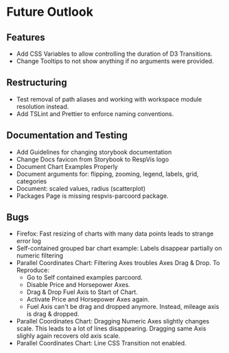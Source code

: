 
<Meta title='Future Outlook'></Meta>

# Future Outlook



## Features

- Add CSS Variables to allow controlling the duration of D3
  Transitions.
- Change Tooltips to not show anything if no arguments were
  provided.


## Restructuring

- Test removal of path aliases and working with workspace
  module resolution instead.
- Add TSLint and Prettier to enforce naming conventions.



## Documentation and Testing

- Add Guidelines for changing storybook documentation
- Change Docs favicon from Storybook to RespVis logo
- Document Chart Examples Properly
- Document arguments for: flipping, zooming, legend, labels, grid, categories
- Document: scaled values, radius (scatterplot)
- Packages Page is missing respvis-parcoord package.



## Bugs

- Firefox: Fast resizing of charts with many data points leads to strange error log
- Self-contained grouped bar chart example: Labels disappear partially on numeric filtering
- Parallel Coordinates Chart: Filtering Axes troubles Axes Drag & Drop. To Reproduce:
  - Go to Self contained examples parcoord.
  - Disable Price and Horsepower Axes.
  - Drag & Drop Fuel Axis to Start of Chart.
  - Activate Price and Horsepower Axes again.
  - Fuel Axis can't be drag and dropped anymore. Instead, mileage axis is drag & dropped.
- Parallel Coordinates Chart: Dragging Numeric Axes slightly changes scale. This leads to
  a lot of lines disappearing. Dragging same Axis slighly again recovers old axis scale.
- Parallel Coordinates Chart: Line CSS Transition not enabled.
